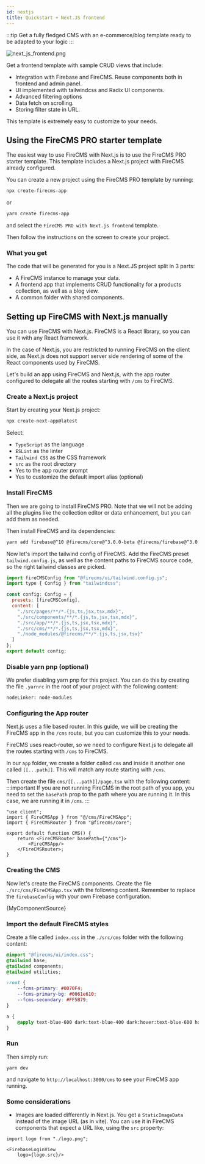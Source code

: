 ```yaml
---
id: nextjs
title: Quickstart + Next.JS frontend
---
```


:::tip
Get a fully fledged CMS with an e-commerce/blog template ready to be
adapted to your logic
:::

![next_js_frontend.png](/img/next_js_frontend.png)


Get a frontend template with sample CRUD views that include:
- Integration with Firebase and FireCMS. Reuse components both in frontend and admin panel.
- UI implemented with tailwindcss and Radix UI components.
- Advanced filtering options
- Data fetch on scrolling.
- Storing filter state in URL.

This template is extremely easy to customize to your needs.


## Using the FireCMS PRO starter template

The easiest way to use FireCMS with Next.js is to use the FireCMS PRO starter template. This template includes
a Next.js project with FireCMS already configured.

You can create a new project using the FireCMS PRO template by running:

```bash
npx create-firecms-app
```
or

```bash
yarn create firecms-app
```

and select the `FireCMS PRO with Next.js frontend` template.

Then follow the instructions on the screen to create your project.

### What you get

The code that will be generated for you is a Next.JS project split in 3 parts:
- A FireCMS instance to manage your data.
- A frontend app that implements CRUD functionality for a products collection, as well as a blog view.
- A common folder with shared components.


## Setting up FireCMS with Next.js manually


You can use FireCMS with Next.js. FireCMS is a React library, so you can use it with any React
framework.

In the case of Next.js, you are restricted to running FireCMS on the client side,
as Next.js does not support server side rendering of some of the React components used by FireCMS.

Let's build an app using FireCMS and Next.js, with the app router configured to delegate
all the routes starting with `/cms` to FireCMS.

### Create a Next.js project

Start by creating your Next.js project:

```bash
npx create-next-app@latest
```

Select:
- `TypeScript` as the language
- `ESLint` as the linter
- `Tailwind CSS` as the CSS framework
- `src` as the root directory
- Yes to the app router prompt
- Yes to customize the default import alias (optional)

### Install FireCMS

Then we are going to install FireCMS PRO. Note that we will not be adding all the plugins like the collection
editor or data enhancement, but you can add them as needed.

Then install FireCMS and its dependencies:

```bash
yarn add firebase@^10 @firecms/core@^3.0.0-beta @firecms/firebase@^3.0.0-beta @firecms/editor@^3.0.0-beta react-router@^6 react-router-dom@^6 @tailwindcss/typography typeface-rubik @fontsource/jetbrains-mono
```

Now let's import the tailwind config of FireCMS. Add the FireCMS preset `tailwind.config.js`, as well as the
content paths to FireCMS source code, so the right tailwind classes are picked.

```js
import fireCMSConfig from "@firecms/ui/tailwind.config.js";
import type { Config } from "tailwindcss";

const config: Config = {
  presets: [fireCMSConfig],
  content: [
    "./src/pages/**/*.{js,ts,jsx,tsx,mdx}",
    "./src/components/**/*.{js,ts,jsx,tsx,mdx}",
    "./src/app/**/*.{js,ts,jsx,tsx,mdx}",
    "./src/cms/**/*.{js,ts,jsx,tsx,mdx}",
    "./node_modules/@firecms/**/*.{js,ts,jsx,tsx}"
  ]
};
export default config;

```

### Disable yarn pnp (optional)

We prefer disabling yarn pnp for this project. You can do this by creating the file `.yarnrc` in the root of your project
with the following content:

```bash
nodeLinker: node-modules
```



### Configuring the App router

Next.js uses a file based router. In this guide, we will be creating the FireCMS
app in the `/cms` route, but you can customize this to your needs.

FireCMS uses react-router, so we need to configure Next.js to delegate
all the routes starting with `/cms` to FireCMS.

In our `app` folder, we create a folder called `cms` and inside it another one called
`[[...path]]`. This will match any route starting with `/cms`.

Then create the file `cms/[[...path]]/page.tsx` with the following content:
:::important
If you are not running FireCMS in the root path of you app, you need to set the `basePath` prop to the path where you
are running it. In this case, we are running it in `/cms`.
:::

```tsx
"use client";
import { FireCMSApp } from "@/cms/FireCMSApp";
import { FireCMSRouter } from "@firecms/core";

export default function CMS() {
    return <FireCMSRouter basePath={"/cms"}>
        <FireCMSApp/>
    </FireCMSRouter>;
}

```

### Creating the CMS

Now let's create the FireCMS components. Create the file `./src/cms/FireCMSApp.tsx` with the following content.
Remember to replace the `firebaseConfig` with your own Firebase configuration.



<CodeBlock language="tsx">{MyComponentSource}</CodeBlock>


### Import the default FireCMS styles
Create a file called `index.css` in the `./src/cms` folder with the following content:

```css
@import "@firecms/ui/index.css";
@tailwind base;
@tailwind components;
@tailwind utilities;

:root {
    --fcms-primary: #0070F4;
    --fcms-primary-bg: #0061e610;
    --fcms-secondary: #FF5B79;
}

a {
    @apply text-blue-600 dark:text-blue-400 dark:hover:text-blue-600 hover:text-blue-800
}
```

### Run

Then simply run:

```
yarn dev
```
and navigate to `http://localhost:3000/cms` to see your FireCMS app running.


### Some considerations

- Images are loaded differently in Next.js.
You get a `StaticImageData` instead of the image URL (as in vite).
You can use it in FireCMS components that expect a URL like, using the `src` property:
```tsx
import logo from "./logo.png";

<FirebaseLoginView
    logo={logo.src}/>
```

